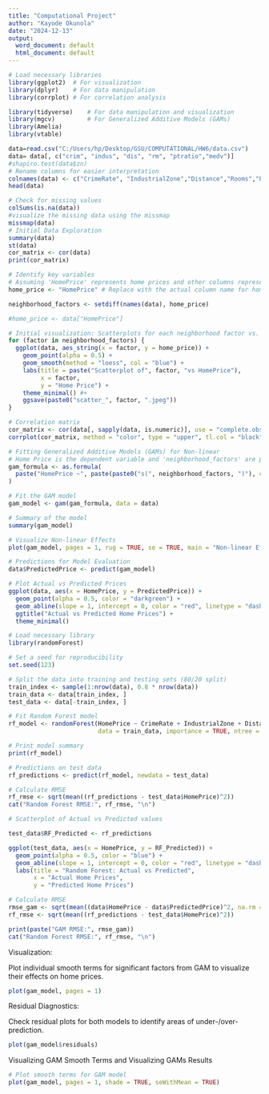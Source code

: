 ---
title: "Computational Project"
author: "Kayode Okunola"
date: "2024-12-13"
output:
  word_document: default
  html_document: default
---

```{r setup, include=FALSE}
# Load necessary libraries
library(ggplot2)  # For visualization
library(dplyr)    # For data manipulation
library(corrplot) # For correlation analysis

library(tidyverse)    # For data manipulation and visualization
library(mgcv)         # For Generalized Additive Models (GAMs)
library(Amelia)
library(vtable)
```

```{r}
data=read.csv("C:/Users/hp/Desktop/GSU/COMPUTATIONAL/HW6/data.csv")
data= data[, c("crim", "indus", "dis", "rm", "ptratio","medv")]
#shapiro.test(data$zn)
# Rename columns for easier interpretation
colnames(data) <- c("CrimeRate", "IndustrialZone","Distance","Rooms","PupilTeacherRatio","HomePrice")
head(data)
```

```{r}
# Check for missing values
colSums(is.na(data))
#visualize the missing data using the missmap
missmap(data)
# Initial Data Exploration
summary(data)
st(data)
cor_matrix <- cor(data)
print(cor_matrix)

# Identify key variables
# Assuming 'HomePrice' represents home prices and other columns represent neighborhood factors
home_price <- "HomePrice" # Replace with the actual column name for home prices

neighborhood_factors <- setdiff(names(data), home_price)

#home_price <- data["HomePrice"]

# Initial visualization: Scatterplots for each neighborhood factor vs. HomePrice
for (factor in neighborhood_factors) {
  ggplot(data, aes_string(x = factor, y = home_price)) +
    geom_point(alpha = 0.5) +
    geom_smooth(method = "loess", col = "blue") +
    labs(title = paste("Scatterplot of", factor, "vs HomePrice"),
         x = factor,
         y = "Home Price") +
    theme_minimal() #+
    ggsave(paste0("scatter_", factor, ".jpeg"))
}

# Correlation matrix
cor_matrix <- cor(data[, sapply(data, is.numeric)], use = "complete.obs")
corrplot(cor_matrix, method = "color", type = "upper", tl.col = "black", tl.srt = 45)
```

```{r}
# Fitting Generalized Additive Models (GAMs) for Non-linear
# Home Price is the dependent variable and 'neighborhood_factors' are predictors
gam_formula <- as.formula(
  paste("HomePrice ~", paste(paste0("s(", neighborhood_factors, ")"), collapse = " + "))
)

# Fit the GAM model
gam_model <- gam(gam_formula, data = data)

# Summary of the model
summary(gam_model)

# Visualize Non-linear Effects
plot(gam_model, pages = 1, rug = TRUE, se = TRUE, main = "Non-linear Effects of Factors")

# Predictions for Model Evaluation
data$PredictedPrice <- predict(gam_model)

# Plot Actual vs Predicted Prices
ggplot(data, aes(x = HomePrice, y = PredictedPrice)) +
  geom_point(alpha = 0.5, color = "darkgreen") +
  geom_abline(slope = 1, intercept = 0, color = "red", linetype = "dashed") +
  ggtitle("Actual vs Predicted Home Prices") +
  theme_minimal()

```


```{r}
# Load necessary library
library(randomForest)

# Set a seed for reproducibility
set.seed(123)

# Split the data into training and testing sets (80/20 split)
train_index <- sample(1:nrow(data), 0.8 * nrow(data))
train_data <- data[train_index, ]
test_data <- data[-train_index, ]

# Fit Random Forest model
rf_model <- randomForest(HomePrice ~ CrimeRate + IndustrialZone + Distance + Rooms + PupilTeacherRatio, 
                         data = train_data, importance = TRUE, ntree = 500)

# Print model summary
print(rf_model)

# Predictions on test data
rf_predictions <- predict(rf_model, newdata = test_data)

# Calculate RMSE
rf_rmse <- sqrt(mean((rf_predictions - test_data$HomePrice)^2))
cat("Random Forest RMSE:", rf_rmse, "\n")
```


```{r}
# Scatterplot of Actual vs Predicted values

test_data$RF_Predicted <- rf_predictions

ggplot(test_data, aes(x = HomePrice, y = RF_Predicted)) +
  geom_point(alpha = 0.5, color = "blue") +
  geom_abline(slope = 1, intercept = 0, color = "red", linetype = "dashed") +
  labs(title = "Random Forest: Actual vs Predicted", 
       x = "Actual Home Prices", 
       y = "Predicted Home Prices")
```




```{r}
# Calculate RMSE
rmse_gam <- sqrt(mean((data$HomePrice - data$PredictedPrice)^2, na.rm = TRUE))
rf_rmse <- sqrt(mean((rf_predictions - test_data$HomePrice)^2))

print(paste("GAM RMSE:", rmse_gam))
cat("Random Forest RMSE:", rf_rmse, "\n")
```

Visualization:

Plot individual smooth terms for significant factors from GAM to visualize their effects on home prices.

```{r}
plot(gam_model, pages = 1)
```
Residual Diagnostics:

Check residual plots for both models to identify areas of under-/over-prediction.

```{r}
plot(gam_model$residuals)
```
 Visualizing GAM Smooth Terms and Visualizing GAMs Results
```{r}
# Plot smooth terms for GAM model
plot(gam_model, pages = 1, shade = TRUE, seWithMean = TRUE)
```


